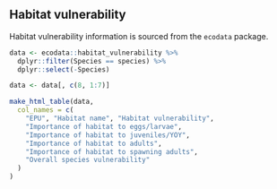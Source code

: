 ## Habitat vulnerability

Habitat vulnerability information is sourced from the `ecodata` package. 

```r
data <- ecodata::habitat_vulnerability %>%
  dplyr::filter(Species == species) %>%
  dplyr::select(-Species)

data <- data[, c(8, 1:7)]

make_html_table(data,
  col_names = c(
    "EPU", "Habitat name", "Habitat vulnerability",
    "Importance of habitat to eggs/larvae",
    "Importance of habitat to juveniles/YOY",
    "Importance of habitat to adults",
    "Importance of habitat to spawning adults",
    "Overall species vulnerability"
  )
)
```
